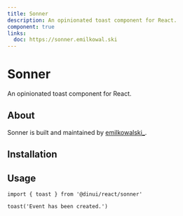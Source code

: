 ```yaml
---
title: Sonner
description: An opinionated toast component for React.
component: true
links:
  doc: https://sonner.emilkowal.ski
---
```


# Sonner

An opinionated toast component for React.


<Example path="ui/sonner-demo" />

## About

Sonner is built and maintained by [emilkowalski\_](https://twitter.com/emilkowalski_).

## Installation


<ComponentInstallationGuide path="ui/sonner" />

## Usage

```tsx
import { toast } from '@dinui/react/sonner'
```

```tsx
toast('Event has been created.')
```

